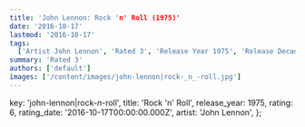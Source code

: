 ```yaml
---
title: 'John Lennon: Rock 'n' Roll (1975)'
date: '2016-10-17'
lastmod: '2016-10-17'
tags:
  ['Artist John Lennon', 'Rated 3', 'Release Year 1975', 'Release Decade 1970']
summary: 'Rated 3'
authors: ['default']
images: ['/content/images/john-lennon|rock-_n_-roll.jpg']
---
```


  key: 'john-lennon|rock-_n_-roll',
  title: 'Rock 'n' Roll',
  release_year: 1975,
  rating: 6,
  rating_date: '2016-10-17T00:00:00.000Z',
  artist: 'John Lennon',
};

<MusicRating data={data} />

